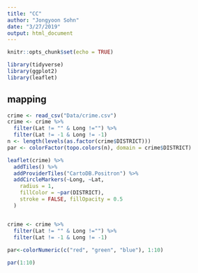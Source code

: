 ```yaml
---
title: "CC"
author: "Jongyoon Sohn"
date: "3/27/2019"
output: html_document
---
```


```r
knitr::opts_chunk$set(echo = TRUE)
```
```r
library(tidyverse)
library(ggplot2)
library(leaflet)
```

## mapping

```r
crime <- read_csv("Data/crime.csv")
crime <- crime %>%
  filter(Lat != "" & Long !="") %>%
  filter(Lat != -1 & Long != -1)
n <- length(levels(as.factor(crime$DISTRICT)))
par <- colorFactor(topo.colors(n), domain = crime$DISTRICT)

leaflet(crime) %>%
  addTiles() %>%
  addProviderTiles("CartoDB.Positron") %>%
  addCircleMarkers(~Long, ~Lat,
    radius = 1,
    fillColor = ~par(DISTRICT),
    stroke = FALSE, fillOpacity = 0.5
  )



```

```r
crime <- crime %>%
  filter(Lat != "" & Long !="") %>%
  filter(Lat != -1 & Long != -1)
  
par<-colorNumeric(c("red", "green", "blue"), 1:10)

par(1:10)
```


